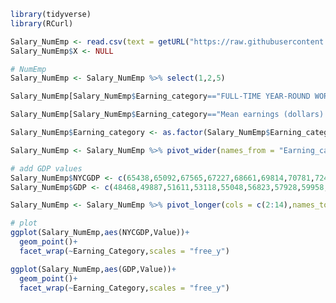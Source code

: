```r
library(tidyverse)
library(RCurl)

Salary_NumEmp <- read.csv(text = getURL("https://raw.githubusercontent.com/tracy3057/STAT5702_NYC_Employment_Analysis/main/DataPreprocessing/Data/gdp/NYCSalary_gdp.csv"))
Salary_NumEmp$X <- NULL
```

```r
# NumEmp
Salary_NumEmp <- Salary_NumEmp %>% select(1,2,5)

```

```r
Salary_NumEmp[Salary_NumEmp$Earning_category=="FULL-TIME YEAR-ROUND WORKERS WITH EARNINGS","Earning_category"] <- "Full-time year-round workers with earnings"

Salary_NumEmp[Salary_NumEmp$Earning_category=="Mean earnings (dollars) for full-time year-round workers with earnings","Earning_category"] = "Mean earnings (dollars)"

Salary_NumEmp$Earning_category <- as.factor(Salary_NumEmp$Earning_category)

Salary_NumEmp <- Salary_NumEmp %>% pivot_wider(names_from = "Earning_category", values_from = "New.York..Total")

# add GDP values
Salary_NumEmp$NYCGDP <- c(65438,65092,67565,67227,68661,69814,70781,72434,73508,75131)
Salary_NumEmp$GDP <- c(48468,49887,51611,53118,55048,56823,57928,59958,62840,65118)

Salary_NumEmp <- Salary_NumEmp %>% pivot_longer(cols = c(2:14),names_to = "Earning_Category", values_to = "Value")

```


```r
# plot
ggplot(Salary_NumEmp,aes(NYCGDP,Value))+
  geom_point()+
  facet_wrap(~Earning_Category,scales = "free_y")

ggplot(Salary_NumEmp,aes(GDP,Value))+
  geom_point()+
  facet_wrap(~Earning_Category,scales = "free_y")
```


